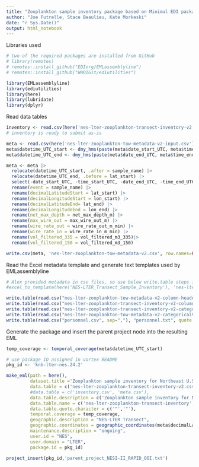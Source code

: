 ```yaml
---
title: "Zooplankton sample inventory package based on Minimal EDI package generated using EMLassemblyline and ediutilities"
author: "Joe Futrelle, Stace Beaulieu, Kate Morkeski"
date: "r Sys.Date()"
output: html_notebook
---
```


Libraries used

```r
# two of the required packages are installed from GitHub
# library(remotes)
# remotes::install_github("EDIorg/EMLassemblyline")
# remotes::install_github("WHOIGit/ediutilities")

library(EMLassemblyline)
library(ediutilities)
library(here)
library(lubridate)
library(dplyr)
```

Read data tables

```r

inventory <- read.csv(here('nes-lter-zooplankton-transect-inventory-v2.csv'))
# inventory is ready to submit as-is

```

```r

meta <- read.csv(here('nes-lter-zooplankton-tow-metadata-v2-input.csv'))
meta$datetime_UTC_start <- dmy_hms(paste(meta$date_start_UTC, meta$time_start_UTC))
meta$datetime_UTC_end <- dmy_hms(paste(meta$date_end_UTC, meta$time_end_UTC))

meta <- meta |> 
  relocate(datetime_UTC_start, .after = sample_name) |>
  relocate(datetime_UTC_end, .before = lat_start) |>
  select(-date_start_UTC, -time_start_UTC, -date_end_UTC, -time_end_UTC) |>
  rename(event = sample_name) |>
  rename(decimalLatitudeStart = lat_start) |>
  rename(decimalLongitudeStart = lon_start) |>
  rename(decimalLatitudeEnd= lat_end) |>
  rename(decimalLongitudeEnd = lon_end) |>
  rename(net_max_depth = net_max_depth_m) |>
  rename(max_wire_out = max_wire_out_m) |>
  rename(wire_rate_out = wire_rate_out_m_min) |>
  rename(wire_rate_in = wire_rate_in_m_min) |>
  rename(vol_filtered_335 = vol_filtered_m3_335)|>
  rename(vol_filtered_150 = vol_filtered_m3_150)

write.csv(meta, 'nes-lter-zooplankton-tow-metadata-v2.csv', row.names=FALSE)

```

Read the Excel metadata template and generate text templates used by
EMLassemblyline

```r
# Alex provided metadata in csv files, so use below write.table steps instead of excel_to_template
#excel_to_template(here('NES-LTER_Transect_Sample_Inventory'), 'nes-lter-zooplankton', rights='CC0', file_type=".md")

write.table(read.csv("nes-lter-zooplankton-tow-metadata-v2-column-headers.csv", sep=","), "attributes_nes-lter-zooplankton-tow-metadata-v2.txt", quote = FALSE, na="", sep="\t", row.names = FALSE)
write.table(read.csv("nes-lter-zooplankton-transect-inventory-v2-column-headers.csv", sep=","), "attributes_nes-lter-zooplankton-transect-inventory-v2.txt", quote = FALSE, na="", sep="\t", row.names = FALSE)
write.table(read.csv("nes-lter-zooplankton-transect-inventory-v2-categoricalVariablesHeaders.csv", sep=","), "catvars_nes-lter-zooplankton-transect-inventory-v2.txt", quote = FALSE, na="", sep="\t", row.names = FALSE)
write.table(read.csv("nes-lter-zooplankton-tow-metadata-v2-categoricalVariablesHeaders.csv", sep=","), "catvars_nes-lter-zooplankton-tow-metadata-v2.txt", quote = FALSE, na="", sep="\t", row.names = FALSE)
write.table(read.csv("personnel.csv", sep=","), "personnel.txt", quote = FALSE, na="", sep="\t", row.names = FALSE)

```
Generate the package and insert the parent project node into the resulting EML

```r

temp_coverage <- temporal_coverage(meta$datetime_UTC_start)

# use package ID assigned in vortex README
pkg_id <- 'knb-lter-nes.24.2'

make_eml(path = here(),
         dataset.title ='Zooplankton sample inventory for Northeast U.S. Shelf Long Term Ecological Research (NES-LTER) Transect cruises, ongoing since 2017',
         data.table = c('nes-lter-zooplankton-transect-inventory-v2.csv', 'nes-lter-zooplankton-tow-metadata-v2.csv'),
         #data.table = c('inventory.csv', 'meta.csv'),
         data.table.description = c('Zooplankton sample inventory for NES-LTER Transect cruises', 'Zooplankton tow metadata for NES-LTER Transect cruises'),
         data.table.name = c('nes-lter-zooplankton-transect-inventory', 'nes-lter-zooplankton-tow-metadata'),
         data.table.quote.character = c('"','"'),
         temporal.coverage = temp_coverage,
         geographic.description = "NES-LTER Transect",
         geographic.coordinates = geographic_coordinates(meta$decimalLatitudeStart, meta$decimalLongitudeStart), # Not including end-of-tow coordinates
         maintenance.description = "ongoing",
         user.id = "NES",
         user.domain = "LTER",
         package.id = pkg_id)

project_insert(pkg_id,'parent_project_NESI-II_RAPID_OOI.txt')
```

